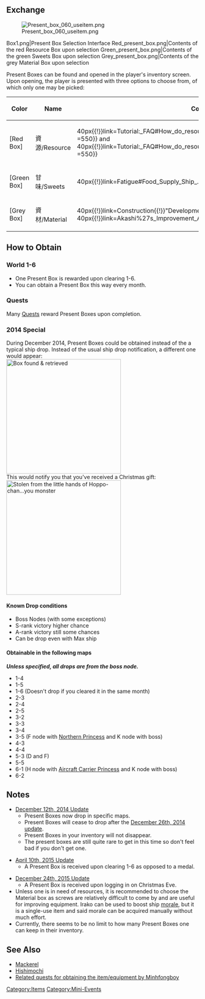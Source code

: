== Exchange ==
[[File:Present box 060 useitem.png|right]]
<gallery type="slideshow" widths="300" hideaddbutton="true">
Box1.png|Present Box Selection Interface
Red_present_box.png|Contents of the red Resource Box upon selection
Green_present_box.png|Contents of the green Sweets Box upon selection
Grey_present_box.png|Contents of the grey Material Box upon selection
</gallery>
Present Boxes can be found and opened in the player's inventory screen. Upon opening, the player is presented with three options to choose from, of which only one may be picked:
{| style="text-align:center" class="wikitable"
! Color
! Name
! Contents
|-
|[Red Box]
|資源/Resource 
|{{ItemStack|item = [[File:Fuel.png{{!}}40px{{!}}link=Tutorial:_FAQ#How_do_resources_work_in_this_game.3F{{!}}"Fuel"]]|text =550}} and {{ItemStack|item = [[File:Ammunition.png{{!}}40px{{!}}link=Tutorial:_FAQ#How_do_resources_work_in_this_game.3F{{!}}"Ammo"]]|text =550}}
|-
|[Green Box]
|甘味/Sweets
|{{ItemStack|item = [[File:Food supply ship irako.png{{!}}40px{{!}}link=Fatigue#Food_Supply_Ship_.22Irako.22{{!}}"Irako"]]|text =1}}
|-
|[Grey Box]
|資材/Material
|{{ItemStack|item = [[File:Development material.png{{!}}40px{{!}}link=Construction{{!}}"Development Material"]]|text=3}} and {{ItemStack|item = [[File:Improvement Materials.png{{!}}40px{{!}}link=Akashi%27s_Improvement_Arsenal{{!}}"Improvement Material"]]|text=1}}
|}
{{Clear}}

== How to Obtain ==
===World 1-6===
* One Present Box is rewarded upon clearing 1-6.
* You can obtain a Present Box this way every month.

=== Quests ===
Many [[Quests]] reward Present Boxes upon completion.

=== 2014 Special ===
During December 2014, Present Boxes could be obtained instead of the a typical ship drop. Instead of the usual ship drop notification, a different one would appear:<br>
[[File:Present_box_message.png|300px|center|Box found & retrieved]]<br>
This would notify you that you've received a Christmas gift:<br>
[[File:Lebox.png|300px|center|Stolen from the little hands of Hoppo-chan...you monster]]

====Known Drop conditions====
*Boss Nodes (with some exceptions)
*S-rank victory higher chance
*A-rank victory still some chances
*Can be drop even with Max ship


====Obtainable in the following maps====
'''''Unless specified, all drops are from the boss node.'''''
*1-4
*1-5
*1-6 (Doesn't drop if you cleared it in the same month)
*2-3
*2-4
*2-5
*3-2
*3-3
*3-4
*3-5 (F node with [[Northern Princess]] and K node with boss)
*4-3
*4-4
*5-3 (D and F)
*5-5
*6-1 (H node with [[Aircraft Carrier Princess]] and K node with boss)
*6-2
==Notes==
* [[Thread:150360|December 12th, 2014 Update]]
** Present Boxes now drop in specific maps.
** Present Boxes will cease to drop after the [[Thread:154438|December 26th, 2014 update]].
** Present Boxes in your inventory will not disappear.
** The present boxes are still quite rare to get in this time so don't feel bad if you don't get one.

* [[Thread:214802|April 10th, 2015 Update]]
** A Present Box is received upon clearing 1-6 as opposed to a medal.

* [[Thread:380410|December 24th, 2015 Update]]
** A Present Box is received upon logging in on Christmas Eve.
* Unless one is in need of resources, it is recommended to choose the Material box as screws are relatively difficult to come by and are useful for improving equipment. Irako can be used to boost ship [[Morale/Fatigue|morale]], but it is a single-use item and said morale can be acquired manually without much effort.
* Currently, there seems to be no limit to how many Present Boxes one can keep in their inventory.

==See Also==
*[[Mackerel]]
*[[Hishimochi]]
* [[User:Minhfongboy/Other_Quests|Related quests for obtaining the item/equipment by Minhfongboy]]
[[Category:Items]]
[[Category:Mini-Events]]